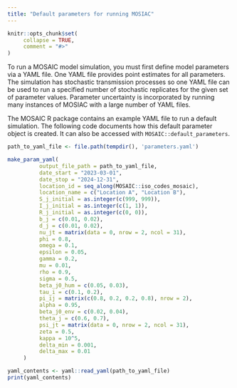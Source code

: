 ```yaml
---
title: "Default parameters for running MOSIAC"
---
```


```r
knitr::opts_chunk$set(
     collapse = TRUE,
     comment = "#>"
)
```

To run a MOSAIC model simulation, you must first define model parameters via a YAML file. One YAML file provides point estimates for all parameters. The simulation has stochastic transmission processes so one YAML file can be used to run a specified number of stochastic replicates for the given set of parameter values. Parameter uncertainty is incorporated by running many instances of MOSIAC with a large number of YAML files.

The MOSAIC R package contains an example YAML file to run a default simulation. The following code documents how this default parameter object is created. It can also be accessed with `MOSAIC::default_parameters`.

```r

path_to_yaml_file <- file.path(tempdir(), 'parameters.yaml')

make_param_yaml(
          output_file_path = path_to_yaml_file,
          date_start = "2023-03-01",
          date_stop = "2024-12-31",
          location_id = seq_along(MOSAIC::iso_codes_mosaic),
          location_name = c("Location A", "Location B"),
          S_j_initial = as.integer(c(999, 999)),
          I_j_initial = as.integer(c(1, 1)),
          R_j_initial = as.integer(c(0, 0)),
          b_j = c(0.01, 0.02),
          d_j = c(0.01, 0.02),
          nu_jt = matrix(data = 0, nrow = 2, ncol = 31),
          phi = 0.8,
          omega = 0.1,
          epsilon = 0.05,
          gamma = 0.2,
          mu = 0.01,
          rho = 0.9,
          sigma = 0.5,
          beta_j0_hum = c(0.05, 0.03),
          tau_i = c(0.1, 0.2),
          pi_ij = matrix(c(0.8, 0.2, 0.2, 0.8), nrow = 2),
          alpha = 0.95,
          beta_j0_env = c(0.02, 0.04),
          theta_j = c(0.6, 0.7),
          psi_jt = matrix(data = 0, nrow = 2, ncol = 31),
          zeta = 0.5,
          kappa = 10^5,
          delta_min = 0.001,
          delta_max = 0.01
     )

yaml_contents <- yaml::read_yaml(path_to_yaml_file)
print(yaml_contents)

```
